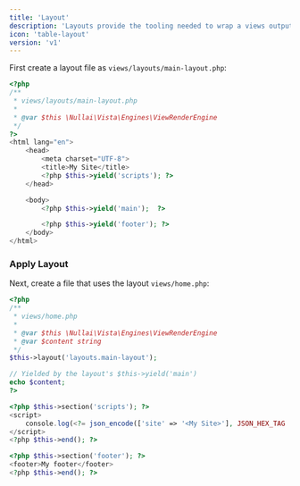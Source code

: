```yaml
---
title: 'Layout'
description: 'Layouts provide the tooling needed to wrap a views output.'
icon: 'table-layout'
version: 'v1'
---
```


First create a layout file as `views/layouts/main-layout.php`:

```php
<?php
/**
 * views/layouts/main-layout.php
 *
 * @var $this \Nullai\Vista\Engines\ViewRenderEngine
 */
?>
<html lang="en">
    <head>
        <meta charset="UTF-8">
        <title>My Site</title>
        <?php $this->yield('scripts'); ?>
    </head>

    <body>
        <?php $this->yield('main');  ?>

        <?php $this->yield('footer'); ?>
    </body>
</html>
```

### Apply Layout

Next, create a file that uses the layout `views/home.php`:

```php
<?php
/**
 * views/home.php
 *
 * @var $this \Nullai\Vista\Engines\ViewRenderEngine
 * @var $content string
 */
$this->layout('layouts.main-layout');

// Yielded by the layout's $this->yield('main')
echo $content;
?>

<?php $this->section('scripts'); ?>
<script>
    console.log(<?= json_encode(['site' => '<My Site>'], JSON_HEX_TAG | JSON_HEX_APOS | JSON_HEX_AMP | JSON_HEX_QUOT) ?>);
</script>
<?php $this->end(); ?>

<?php $this->section('footer'); ?>
<footer>My footer</footer>
<?php $this->end(); ?>
```